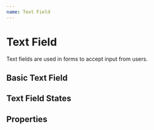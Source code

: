 ```yaml
---
name: Text Field
---
```



# Text Field

Text fields are used in forms to accept input from users.

## Basic Text Field

<Playground>
  <TextField size="small" placeholder="Small input" />
  <TextField placeholder="Normal input" />
  <TextField size="large" placeholder="Large input" />
</Playground>


## Text Field States

<Playground>
  <TextField disabled placeholder="Disabled input" />
  <TextField error placeholder="Invalid input" />
</Playground>

## Properties

<Props of={TextField} />
